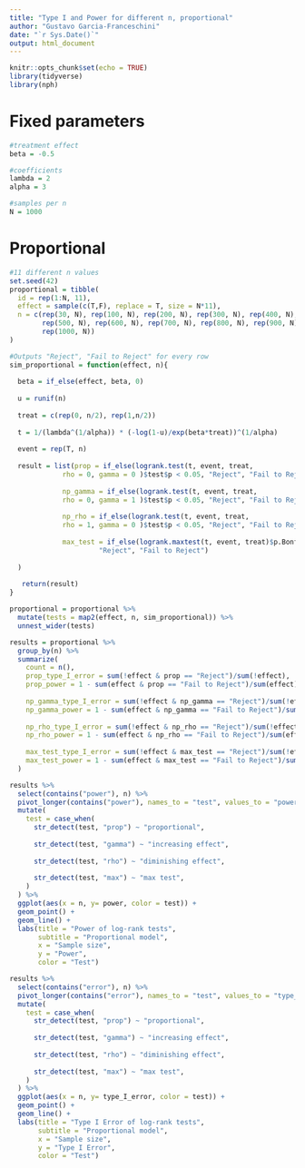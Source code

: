 ```yaml
---
title: "Type I and Power for different n, proportional"
author: "Gustavo Garcia-Franceschini"
date: "`r Sys.Date()`"
output: html_document
---
```


```r
knitr::opts_chunk$set(echo = TRUE)
library(tidyverse)
library(nph)
```

# Fixed parameters

```r
#treatment effect
beta = -0.5

#coefficients
lambda = 2
alpha = 3

#samples per n
N = 1000
```

# Proportional

```r
#11 different n values
set.seed(42)
proportional = tibble(
  id = rep(1:N, 11),
  effect = sample(c(T,F), replace = T, size = N*11),
  n = c(rep(30, N), rep(100, N), rep(200, N), rep(300, N), rep(400, N), 
        rep(500, N), rep(600, N), rep(700, N), rep(800, N), rep(900, N), 
        rep(1000, N))
)

#Outputs "Reject", "Fail to Reject" for every row
sim_proportional = function(effect, n){
  
  beta = if_else(effect, beta, 0)
  
  u = runif(n)
  
  treat = c(rep(0, n/2), rep(1,n/2))
    
  t = 1/(lambda^(1/alpha)) * (-log(1-u)/exp(beta*treat))^(1/alpha)
  
  event = rep(T, n)
  
  result = list(prop = if_else(logrank.test(t, event, treat, 
             rho = 0, gamma = 0 )$test$p < 0.05, "Reject", "Fail to Reject"), 
             
             np_gamma = if_else(logrank.test(t, event, treat, 
             rho = 0, gamma = 1 )$test$p < 0.05, "Reject", "Fail to Reject"), 
             
             np_rho = if_else(logrank.test(t, event, treat, 
             rho = 1, gamma = 0 )$test$p < 0.05, "Reject", "Fail to Reject"),
             
             max_test = if_else(logrank.maxtest(t, event, treat)$p.Bonf < 0.05,
                      "Reject", "Fail to Reject")
   
  )
   
   return(result)
}

proportional = proportional %>%
  mutate(tests = map2(effect, n, sim_proportional)) %>%
  unnest_wider(tests)
```


```r
results = proportional %>%
  group_by(n) %>% 
  summarize(
    count = n(),
    prop_type_I_error = sum(!effect & prop == "Reject")/sum(!effect),
    prop_power = 1 - sum(effect & prop == "Fail to Reject")/sum(effect),
    
    np_gamma_type_I_error = sum(!effect & np_gamma == "Reject")/sum(!effect),
    np_gamma_power = 1 - sum(effect & np_gamma == "Fail to Reject")/sum(effect),
    
    np_rho_type_I_error = sum(!effect & np_rho == "Reject")/sum(!effect),
    np_rho_power = 1 - sum(effect & np_rho == "Fail to Reject")/sum(effect),
    
    max_test_type_I_error = sum(!effect & max_test == "Reject")/sum(!effect),
    max_test_power = 1 - sum(effect & max_test == "Fail to Reject")/sum(effect),
  )
```


```r
results %>%
  select(contains("power"), n) %>%
  pivot_longer(contains("power"), names_to = "test", values_to = "power") %>%
  mutate(
    test = case_when(
      str_detect(test, "prop") ~ "proportional",
      
      str_detect(test, "gamma") ~ "increasing effect",
      
      str_detect(test, "rho") ~ "diminishing effect",
      
      str_detect(test, "max") ~ "max test",
    )
  ) %>%
  ggplot(aes(x = n, y= power, color = test)) +
  geom_point() + 
  geom_line() + 
  labs(title = "Power of log-rank tests",
       subtitle = "Proportional model",
       x = "Sample size",
       y = "Power",
       color = "Test")
```

```r
results %>%
  select(contains("error"), n) %>%
  pivot_longer(contains("error"), names_to = "test", values_to = "type_I_error") %>%
  mutate(
    test = case_when(
      str_detect(test, "prop") ~ "proportional",
      
      str_detect(test, "gamma") ~ "increasing effect",
      
      str_detect(test, "rho") ~ "diminishing effect",
      
      str_detect(test, "max") ~ "max test",
    )
  ) %>%
  ggplot(aes(x = n, y= type_I_error, color = test)) +
  geom_point() + 
  geom_line() + 
  labs(title = "Type I Error of log-rank tests",
       subtitle = "Proportional model",
       x = "Sample size",
       y = "Type I Error",
       color = "Test")
```



